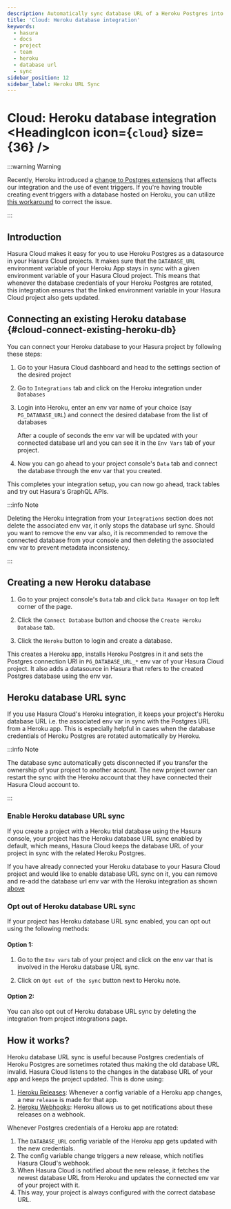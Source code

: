 ```yaml
---
description: Automatically sync database URL of a Heroku Postgres into a Hasura Cloud project
title: 'Cloud: Heroku database integration'
keywords:
  - hasura
  - docs
  - project
  - team
  - heroku
  - database url
  - sync
sidebar_position: 12
sidebar_label: Heroku URL Sync
---
```



# Cloud: Heroku database integration <HeadingIcon icon={`cloud`} size={36} />

:::warning Warning

Recently, Heroku introduced a [change to Postgres extensions](https://devcenter.heroku.com/changelog-items/2446) that
affects our integration and the use of event triggers. If you're having trouble creating event triggers with a database
hosted on Heroku, you can utilize
[this workaround](https://devcenter.heroku.com/articles/heroku-postgres-extensions-postgis-full-text-search#installing-extensions)
to correct the issue.

:::

## Introduction

Hasura Cloud makes it easy for you to use Heroku Postgres as a datasource in your Hasura Cloud projects. It makes sure
that the `DATABASE_URL` environment variable of your Heroku App stays in sync with a given environment variable of your
Hasura Cloud project. This means that whenever the database credentials of your Heroku Postgres are rotated, this
integration ensures that the linked environment variable in your Hasura Cloud project also gets updated.

## Connecting an existing Heroku database {#cloud-connect-existing-heroku-db}

You can connect your Heroku database to your Hasura project by following these steps:

1.  Go to your Hasura Cloud dashboard and head to the settings section of the desired project

2.  Go to `Integrations` tab and click on the Heroku integration under `Databases`

    <Thumbnail src='/img/projects/heroku-integration.png' alt='Heroku Integration' width='1100px' />

3.  Login into Heroku, enter an env var name of your choice (say `PG_DATABASE_URL`) and connect the desired database
    from the list of databases

    After a couple of seconds the env var will be updated with your connected database url and you can see it in the
    `Env Vars` tab of your project.

4.  Now you can go ahead to your project console's `Data` tab and connect the database through the env var that you
    created.

    <Thumbnail src='/img/projects/heroku-db-connect.png' alt='Heroku DB Connect' width='600px' />

This completes your integration setup, you can now go ahead, track tables and try out Hasura's GraphQL APIs.

:::info Note

Deleting the Heroku integration from your `Integrations` section does not delete the associated env var, it only stops
the database url sync. Should you want to remove the env var also, it is recommended to remove the connected database
from your console and then deleting the associated env var to prevent metadata inconsistency.

:::

## Creating a new Heroku database

1.  Go to your project console's `Data` tab and click `Data Manager` on top left corner of the page.

2.  Click the `Connect Database` button and choose the `Create Heroku Database` tab.

    <Thumbnail src='/img/projects/console-heroku-db-create.png' alt='Heroku DB Create' width='700px' />

3.  Click the `Heroku` button to login and create a database.

This creates a Heroku app, installs Heroku Postgres in it and sets the Postgres connection URI in `PG_DATABASE_URL_*`
env var of your Hasura Cloud project. It also adds a datasource in Hasura that refers to the created Postgres database
using the env var.

## Heroku database URL sync

If you use Hasura Cloud's Heroku integration, it keeps your project's Heroku database URL i.e. the associated env var in
sync with the Postgres URL from a Heroku app. This is especially helpful in cases when the database credentials of
Heroku Postgres are rotated automatically by Heroku.

:::info Note

The database sync automatically gets disconnected if you transfer the ownership of your project to another account. The
new project owner can restart the sync with the Heroku account that they have connected their Hasura Cloud account to.

:::

### Enable Heroku database URL sync

If you create a project with a Heroku trial database using the Hasura console, your project has the Heroku database URL
sync enabled by default, which means, Hasura Cloud keeps the database URL of your project in sync with the related
Heroku Postgres.

If you have already connected your Heroku database to your Hasura Cloud project and would like to enable database URL
sync on it, you can remove and re-add the database url env var with the Heroku integration as shown
[above](#cloud-connect-existing-heroku-db)

### Opt out of Heroku database URL sync

If your project has Heroku database URL sync enabled, you can opt out using the following methods:

#### Option 1:

1.  Go to the `Env vars` tab of your project and click on the env var that is involved in the Heroku database URL sync.

2.  Click on `Opt out of the sync` button next to Heroku note.

    <Thumbnail src='/img/projects/heroku-db-sync-enabled-new.png' alt='Enabled DB Sync' width='1100px' />

#### Option 2:

You can also opt out of Heroku database URL sync by deleting the integration from project integrations page.

<Thumbnail src='/img/projects/heroku-delete-integration.png' alt='Delete Heroku Integration' width='1100px' />

## How it works?

Heroku database URL sync is useful because Postgres credentials of Heroku Postgres are sometimes rotated thus making the
old database URL invalid. Hasura Cloud listens to the changes in the database URL of your app and keeps the project
updated. This is done using:

1.  [Heroku Releases](https://devcenter.heroku.com/articles/releases): Whenever a config variable of a Heroku app
    changes, a new `release` is made for that app.
2.  [Heroku Webhooks](https://devcenter.heroku.com/articles/app-webhooks): Heroku allows us to get notifications about
    these releases on a webhook.

Whenever Postgres credentials of a Heroku app are rotated:

1.  The `DATABASE_URL` config variable of the Heroku app gets updated with the new credentials.
2.  The config variable change triggers a new release, which notifies Hasura Cloud's webhook.
3.  When Hasura Cloud is notified about the new release, it fetches the newest database URL from Heroku and updates the
    connected env var of your project with it.
4.  This way, your project is always configured with the correct database URL.
